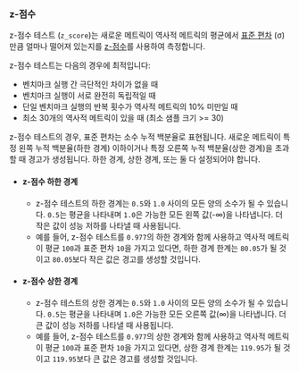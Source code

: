 ### z-점수

z-점수 테스트 (`z_score`)는 새로운 메트릭이 역사적 메트릭의 평균에서 [표준 편차](https://en.wikipedia.org/wiki/Standard_deviation) (σ) 만큼 얼마나 떨어져 있는지를 [z-점수](https://en.wikipedia.org/wiki/Standard_score)를 사용하여 측정합니다.

z-점수 테스트는 다음의 경우에 최적입니다:
- 벤치마크 실행 간 극단적인 차이가 없을 때
- 벤치마크 실행이 서로 완전히 독립적일 때
- 단일 벤치마크 실행의 반복 횟수가 역사적 메트릭의 10% 미만일 때
- 최소 30개의 역사적 메트릭이 있을 때 (최소 샘플 크기 >= 30)

z-점수 테스트의 경우, 표준 편차는 소수 누적 백분율로 표현됩니다. 새로운 메트릭이 특정 왼쪽 누적 백분율(하한 경계) 이하이거나 특정 오른쪽 누적 백분율(상한 경계)을 초과할 때 경고가 생성됩니다. 하한 경계, 상한 경계, 또는 둘 다 설정되어야 합니다.

- #### z-점수 하한 경계
  - z-점수 테스트의 하한 경계는 `0.5`와 `1.0` 사이의 모든 양의 소수가 될 수 있습니다. `0.5`는 평균을 나타내며 `1.0`은 가능한 모든 왼쪽 값(-∞)을 나타냅니다. 더 작은 값이 성능 저하를 나타낼 때 사용됩니다.
  - 예를 들어, z-점수 테스트를 `0.977`의 하한 경계와 함께 사용하고 역사적 메트릭이 평균 `100`과 표준 편차 `10`을 가지고 있다면, 하한 경계 한계는 `80.05`가 될 것이고 `80.05`보다 작은 값은 경고를 생성할 것입니다.
- #### z-점수 상한 경계
  - z-점수 테스트의 상한 경계는 `0.5`와 `1.0` 사이의 모든 양의 소수가 될 수 있습니다. `0.5`는 평균을 나타내며 `1.0`은 가능한 모든 오른쪽 값(∞)을 나타냅니다. 더 큰 값이 성능 저하를 나타낼 때 사용됩니다.
  - 예를 들어, z-점수 테스트를 `0.977`의 상한 경계와 함께 사용하고 역사적 메트릭이 평균 `100`과 표준 편차 `10`을 가지고 있다면, 상한 경계 한계는 `119.95`가 될 것이고 `119.95`보다 큰 값은 경고를 생성할 것입니다.